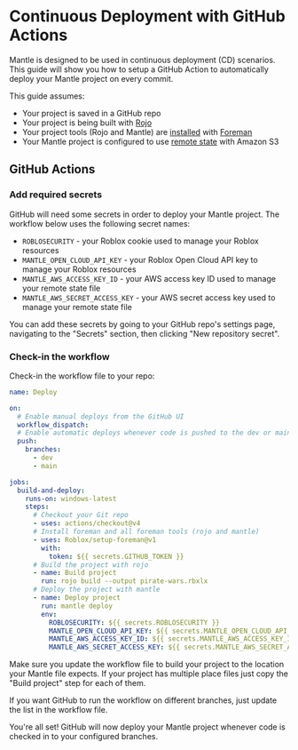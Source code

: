 # Continuous Deployment with GitHub Actions

Mantle is designed to be used in continuous deployment (CD) scenarios. This guide will show you how
to setup a GitHub Action to automatically deploy your Mantle project on every commit.

This guide assumes:

- Your project is saved in a GitHub repo
- Your project is being built with [Rojo](https://rojo.space)
- Your project tools (Rojo and Mantle) are
  [installed](/docs/installation#install-with-foreman-recommended) with
  [Foreman](https://github.com/Roblox/foreman#readme)
- Your Mantle project is configured to use [remote state](/docs/remote-state) with Amazon S3

## GitHub Actions

### Add required secrets

GitHub will need some secrets in order to deploy your Mantle project. The workflow below uses the following secret names:

- `ROBLOSECURITY` - your Roblox cookie used to manage your Roblox resources
- `MANTLE_OPEN_CLOUD_API_KEY` - your Roblox Open Cloud API key to manage your Roblox resources
- `MANTLE_AWS_ACCESS_KEY_ID` - your AWS access key ID used to manage your remote state file
- `MANTLE_AWS_SECRET_ACCESS_KEY` - your AWS secret access key used to manage your remote state file

You can add these secrets by going to your GitHub repo's settings page, navigating to the "Secrets"
section, then clicking "New repository secret".

### Check-in the workflow

Check-in the workflow file to your repo:

```yaml filename=".github/workflows/deploy.yml"
name: Deploy

on:
  # Enable manual deploys from the GitHub UI
  workflow_dispatch:
  # Enable automatic deploys whenever code is pushed to the dev or main branches
  push:
    branches:
      - dev
      - main

jobs:
  build-and-deploy:
    runs-on: windows-latest
    steps:
      # Checkout your Git repo
      - uses: actions/checkout@v4
      # Install foreman and all foreman tools (rojo and mantle)
      - uses: Roblox/setup-foreman@v1
        with:
          token: ${{ secrets.GITHUB_TOKEN }}
      # Build the project with rojo
      - name: Build project
        run: rojo build --output pirate-wars.rbxlx
      # Deploy the project with mantle
      - name: Deploy project
        run: mantle deploy
        env:
          ROBLOSECURITY: ${{ secrets.ROBLOSECURITY }}
          MANTLE_OPEN_CLOUD_API_KEY: ${{ secrets.MANTLE_OPEN_CLOUD_API_KEY }}
          MANTLE_AWS_ACCESS_KEY_ID: ${{ secrets.MANTLE_AWS_ACCESS_KEY_ID }}
          MANTLE_AWS_SECRET_ACCESS_KEY: ${{ secrets.MANTLE_AWS_SECRET_ACCESS_KEY }}
```

Make sure you update the workflow file to build your project to the location your Mantle file
expects. If your project has multiple place files just copy the "Build project" step for each of
them.

If you want GitHub to run the workflow on different branches, just update the list in the workflow
file.

You're all set! GitHub will now deploy your Mantle project whenever code is checked in to your
configured branches.
